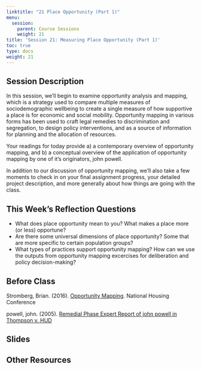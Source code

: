 ```yaml
---
linktitle: "21 Place Opportunity (Part 1)"
menu:
  session:
    parent: Course Sessions
    weight: 21
title: 'Session 21: Measuring Place Opportunity (Part 1)'
toc: true
type: docs
weight: 21
---
```


## Session Description

In this session, we'll begin to examine opportunity analysis and mapping, which is a strategy used to compare multiple measures of sociodemographic wellbeing to create a single measure of how supportive a place is for economic and social mobility. Opportunity mapping in various forms has been used to craft legal remedies to discrimination and segregation, to design policy interventions, and as a source of information for planning and the allocation of resources.

Your readings for today provide a) a contemporary overview of opportunity mapping, and b) a conceptual overview of the application of opportunity mapping by one of it's originators, john powell.

In addition to our discussion of opportunity mapping, we'll also take a few moments to check in on your final assignment progress, your detailed project description, and more generally about how things are going with the class.

## This Week's Reflection Questions

- What does place opportunity mean to you? What makes a place more (or less) opportune?
- Are there some universal dimensions of place opportunity? Some that are more specific to certain population groups?
- What types of practices support opportunity mapping? How can we use the outputs from opportunity mapping excercises for deliberation and policy decision-making?

## Before Class

Stromberg, Brian. (2016). [Opportunity Mapping](https://uofi.box.com/s/icccjttbig4mq94nbi123b6x3o33a4zi). National Housing Conference

powell, john. (2005). [Remedial Phase Expert Report of john powell in Thompson v. HUD](https://uofi.box.com/s/59a51ibzzk5sd9b14obvvz7u5l12u07k)

## Slides

## Other Resources

